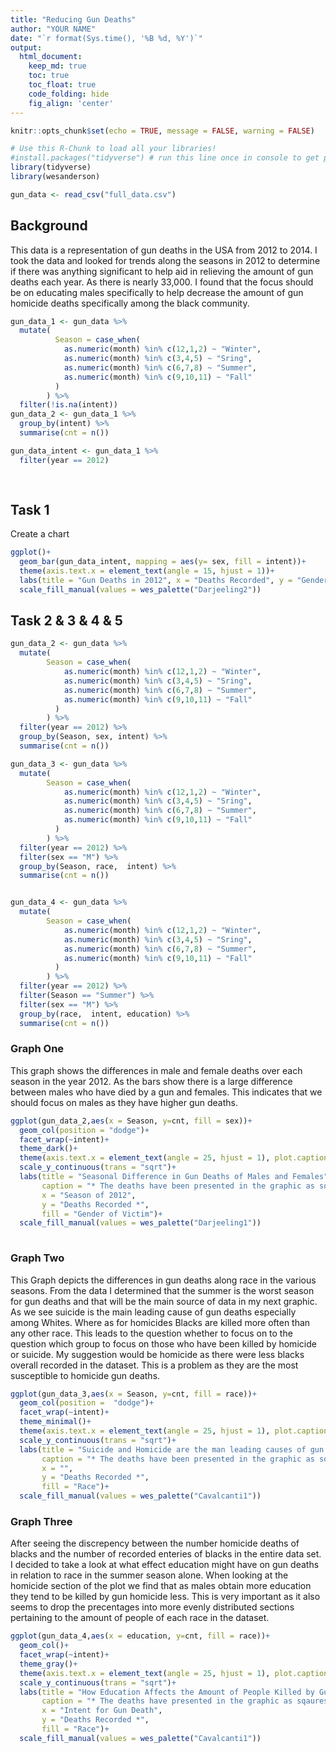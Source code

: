 ```yaml
---
title: "Reducing Gun Deaths"
author: "YOUR NAME"
date: "`r format(Sys.time(), '%B %d, %Y')`"
output:
  html_document:  
    keep_md: true
    toc: true
    toc_float: true
    code_folding: hide
    fig_align: 'center'
---
```


```r
knitr::opts_chunk$set(echo = TRUE, message = FALSE, warning = FALSE)
```

```r
# Use this R-Chunk to load all your libraries!
#install.packages("tidyverse") # run this line once in console to get package
library(tidyverse)
library(wesanderson)

```

```r
gun_data <- read_csv("full_data.csv")

```

## Background

  This data is a representation of gun deaths in the USA from 2012 to 2014. I took the data and looked for trends along the seasons in 2012 to determine if there was anything significant to help aid in relieving the amount of gun deaths each year. As there is nearly 33,000. I found that the focus should be on educating males specifically to help decrease the amount of gun homicide deaths specifically among the black community.



```r
gun_data_1 <- gun_data %>% 
  mutate(
          Season = case_when(
            as.numeric(month) %in% c(12,1,2) ~ "Winter",
            as.numeric(month) %in% c(3,4,5) ~ "Sring",
            as.numeric(month) %in% c(6,7,8) ~ "Summer",
            as.numeric(month) %in% c(9,10,11) ~ "Fall"
          ) 
        ) %>% 
  filter(!is.na(intent))
gun_data_2 <- gun_data_1 %>% 
  group_by(intent) %>%
  summarise(cnt = n()) 

gun_data_intent <- gun_data_1 %>% 
  filter(year == 2012)
 
  

```

## Task 1
Create a chart

```r
ggplot()+
  geom_bar(gun_data_intent, mapping = aes(y= sex, fill = intent))+
  theme(axis.text.x = element_text(angle = 15, hjust = 1))+
  labs(title = "Gun Deaths in 2012", x = "Deaths Recorded", y = "Gender of Victim", fill = "Intent")+
  scale_fill_manual(values = wes_palette("Darjeeling2"))

```



## Task 2 & 3 & 4 & 5

```r
gun_data_2 <- gun_data %>% 
  mutate(
        Season = case_when(
            as.numeric(month) %in% c(12,1,2) ~ "Winter",
            as.numeric(month) %in% c(3,4,5) ~ "Sring",
            as.numeric(month) %in% c(6,7,8) ~ "Summer",
            as.numeric(month) %in% c(9,10,11) ~ "Fall"
          )
        ) %>% 
  filter(year == 2012) %>% 
  group_by(Season, sex, intent) %>% 
  summarise(cnt = n())

gun_data_3 <- gun_data %>% 
  mutate(
        Season = case_when(
            as.numeric(month) %in% c(12,1,2) ~ "Winter",
            as.numeric(month) %in% c(3,4,5) ~ "Sring",
            as.numeric(month) %in% c(6,7,8) ~ "Summer",
            as.numeric(month) %in% c(9,10,11) ~ "Fall"
          )
        ) %>% 
  filter(year == 2012) %>% 
  filter(sex == "M") %>% 
  group_by(Season, race,  intent) %>% 
  summarise(cnt = n())


gun_data_4 <- gun_data %>% 
  mutate(
        Season = case_when(
            as.numeric(month) %in% c(12,1,2) ~ "Winter",
            as.numeric(month) %in% c(3,4,5) ~ "Sring",
            as.numeric(month) %in% c(6,7,8) ~ "Summer",
            as.numeric(month) %in% c(9,10,11) ~ "Fall"
          )
        ) %>% 
  filter(year == 2012) %>% 
  filter(Season == "Summer") %>% 
  filter(sex == "M") %>% 
  group_by(race,  intent, education) %>% 
  summarise(cnt = n())
```

### Graph One 

  This graph shows the differences in male and female deaths over each season in the year 2012. As the bars show there is a large difference between males who have died by a gun and females. This indicates that we should focus on males as they have higher gun deaths.
```r
ggplot(gun_data_2,aes(x = Season, y=cnt, fill = sex))+
  geom_col(position = "dodge")+
  facet_wrap(~intent)+
  theme_dark()+
  theme(axis.text.x = element_text(angle = 25, hjust = 1), plot.caption = element_text(hjust = 0))+
  scale_y_continuous(trans = "sqrt")+
  labs(title = "Seasonal Difference in Gun Deaths of Males and Females",
       caption = "* The deaths have been presented in the graphic as sqaures to improve the readbility of the graph",
       x = "Season of 2012", 
       y = "Deaths Recorded *", 
       fill = "Gender of Victim")+
  scale_fill_manual(values = wes_palette("Darjeeling1"))
  
```

### Graph Two

  This Graph depicts the differences in gun deaths along race in the various seasons. From the data I determined that the summer is the worst season for gun deaths and that will be the main source of data in my next graphic. As we see suicide is the main leading cause of gun deaths especially among Whites. Where as for homicides Blacks are killed more often than any other race. This leads to the question whether to focus on to the question which group to focus on those who have been killed by homicide or suicide. My suggestion would be homicide as there were less blacks overall recorded in the dataset. This is a problem as they are the most susceptible to homicide gun deaths.

```r
ggplot(gun_data_3,aes(x = Season, y=cnt, fill = race))+
  geom_col(position =  "dodge")+
  facet_wrap(~intent)+
  theme_minimal()+
  theme(axis.text.x = element_text(angle = 25, hjust = 1), plot.caption = element_text(hjust = 0))+
  scale_y_continuous(trans = "sqrt")+
  labs(title = "Suicide and Homicide are the man leading causes of gun death",
       caption = "* The deaths have been presented in the graphic as sqaures to improve the readbility of the graph",
       x = "", 
       y = "Deaths Recorded *", 
       fill = "Race")+
  scale_fill_manual(values = wes_palette("Cavalcanti1"))
```

### Graph Three

  After seeing the discrepency between the number homicide deaths of blacks and the number of recorded enteries of blacks in the entire data set. I decided to take a look at what effect education might have on gun deaths in relation to race in the summer season alone. When looking at the homicide section of the plot we find that as males obtain more education they tend to be killed by gun homicide less. This is very important as it also seems to drop the precentages into more evenly distributed sections pertaining to the amount of people of each race in the dataset.

```r
ggplot(gun_data_4,aes(x = education, y=cnt, fill = race))+
  geom_col()+
  facet_wrap(~intent)+
  theme_gray()+
  theme(axis.text.x = element_text(angle = 25, hjust = 1), plot.caption = element_text(hjust = 0), plot.title = element_text(hjust = .125))+
  scale_y_continuous(trans = "sqrt")+
  labs(title = "How Education Affects the Amount of People Killed by Guns in the Summer Months",
       caption = "* The deaths have presented in the graphic as sqaures to improve the readbility of the graph",
       x = "Intent for Gun Death", 
       y = "Deaths Recorded *", 
       fill = "Race")+
  scale_fill_manual(values = wes_palette("Cavalcanti1"))
  


```






